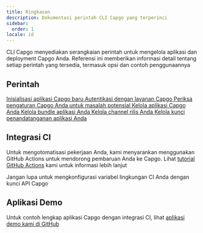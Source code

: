 ```yaml
---
title: Ringkasan
description: Dokumentasi perintah CLI Capgo yang terperinci
sidebar:
  order: 1
locale: id
---
```



CLI Capgo menyediakan serangkaian perintah untuk mengelola aplikasi dan deployment Capgo Anda. Referensi ini memberikan informasi detail tentang setiap perintah yang tersedia, termasuk opsi dan contoh penggunaannya

## Perintah

<CardGrid stagger>
  <a href="/init/">
    <Card title="init" icon="rocket">
      Inisialisasi aplikasi Capgo baru
    </Card>
  </a>

  <a href="/login/">
    <Card title="login" icon="approve-check">
      Autentikasi dengan layanan Capgo
    </Card>
  </a>

  <a href="/doctor/">
    <Card title="doctor" icon="approve-check-circle">
      Periksa pengaturan Capgo Anda untuk masalah potensial
    </Card>
  </a>

  <a href="/app/">
    <Card title="app" icon="seti:default">
      Kelola aplikasi Capgo Anda
    </Card>
  </a>

  <a href="/bundle/">
    <Card title="bundle" icon="seti:html">
      Kelola bundle aplikasi Anda
    </Card>
  </a>

  <a href="/channel/">
    <Card title="channel" icon="seti:git">
      Kelola channel rilis Anda
    </Card>
  </a>

  <a href="/key/">
    <Card title="key" icon="seti:lock">
      Kelola kunci penandatanganan aplikasi Anda
    </Card>
  </a>
</CardGrid>

## Integrasi CI

Untuk mengotomatisasi pekerjaan Anda, kami menyarankan menggunakan GitHub Actions untuk mendorong pembaruan Anda ke Capgo. Lihat [tutorial GitHub Actions](https://capgoapp/blog/automatic-build-and-release-with-github-actions/) kami untuk informasi lebih lanjut

Jangan lupa untuk mengkonfigurasi variabel lingkungan CI Anda dengan kunci API Capgo

## Aplikasi Demo

Untuk contoh lengkap aplikasi Capgo dengan integrasi CI, lihat [aplikasi demo kami di GitHub](https://githubcom/Cap-go/demo-app/)